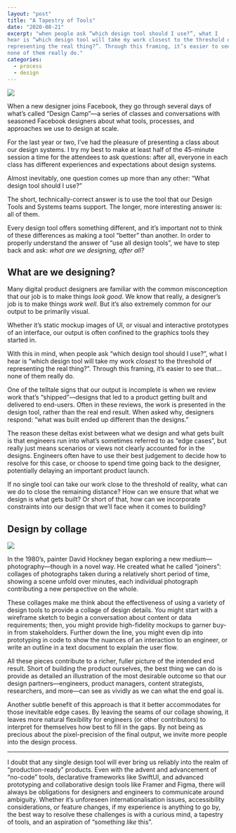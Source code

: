 ```yaml
---
layout: "post"
title: "A Tapestry of Tools"
date: "2020-08-21"
excerpt: "when people ask “which design tool should I use?”, what I
hear is “which design tool will take my work closest to the threshold of
representing the real thing?”. Through this framing, it’s easier to see that…
none of them really do."
categories:
  - process
  - design
---
```


<Image src="2020/08/tapestry.svg" />

When a new designer joins Facebook, they go through several days of what’s
called “Design Camp”—a series of classes and conversations with seasoned
Facebook designers about what tools, processes, and approaches we use to design
at scale.

For the last year or two, I’ve had the pleasure of presenting a class about our
design systems. I try my best to make at least half of the 45-minute session a
time for the attendees to ask questions: after all, everyone in each class has
different experiences and expectations about design systems.

Almost inevitably, one question comes up more than any other: “What design tool
should I use?”

The short, technically-correct answer is to use the tool that our Design Tools
and Systems teams support. The longer, more interesting answer is: all of them.

Every design tool offers something different, and it’s important not to think of
these differences as making a tool “better” than another. In order to properly
understand the answer of “use all design tools”, we have to step back and ask:
_what are we designing, after all?_

## What are we designing?

Many digital product designers are familiar with the common misconception that
our job is to make things _look good_. We know that really, a designer’s job is
to make things _work well_. But it’s also extremely common for our output to be
primarily visual.

Whether it’s static mockup images of UI, or visual and interactive prototypes of
an interface, our output is often confined to the graphics tools they started
in.

With this in mind, when people ask “which design tool should I use?”, what I
hear is “which design tool will take my work _closest_ to the threshold of
representing the real thing?”. Through this framing, it’s easier to see that…
none of them really do.

One of the telltale signs that our output is incomplete is when we review work
that’s “shipped”—designs that led to a product getting built and delivered to
end-users. Often in these reviews, the work is presented in the design tool,
rather than the real end result. When asked why, designers respond: “what was
built ended up different than the designs.”

The reason these deltas exist between what we design and what gets built is that
engineers run into what’s sometimes referred to as “edge cases”, but really just
means scenarios or views not clearly accounted for in the designs. Engineers
often have to use their best judgement to decide how to resolve for this case,
or choose to spend time going back to the designer, potentially delaying an
important product launch.

If no single tool can take our work close to the threshold of reality, what can
we do to close the remaining distance? How can we ensure that what we design is
what gets built? Or short of that, how can we incorporate constraints into our
design that we’ll face when it comes to building?

## Design by collage

<Image
    src="2020/08/hockney-scrabble.jpg"
    caption="David Hockney’s “The Scrabble Game”, 1981. Image courtesy [Christies](https://www.christies.com/lotfinder/prints-multiples/david-hockney-the-scrabble-game-5532678-details.aspx)."
/>

In the 1980’s, painter David Hockney began exploring a new
medium—photography—though in a novel way. He created what he called “joiners”:
collages of photographs taken during a relatively short period of time, showing
a scene unfold over minutes, each individual photograph contributing a new
perspective on the whole.

These collages make me think about the effectiveness of using a variety of
design tools to provide a collage of design details. You might start with a
wireframe sketch to begin a conversation about content or data requirements;
then, you might provide high-fidelity mockups to garner buy-in from
stakeholders. Further down the line, you might even dip into prototyping in code
to show the nuances of an interaction to an engineer, or write an outline in a
text document to explain the user flow.

All these pieces contribute to a richer, fuller picture of the intended end
result. Short of building the product ourselves, the best thing we can do is
provide as detailed an illustration of the most desirable outcome so that our
design partners—engineers, product managers, content strategists, researchers,
and more—can see as vividly as we can what the end goal is.

Another subtle benefit of this approach is that it better accommodates for those
inevitable edge cases. By leaving the seams of our collage showing, it leaves
more natural flexibility for engineers (or other contributors) to interpret for
themselves how best to fill in the gaps. By not being as precious about the
pixel-precision of the final output, we invite more people into the design
process.

---

I doubt that any single design tool will ever bring us reliably into the realm
of “production-ready” products. Even with the advent and advancement of
“no-code” tools, declarative frameworks like SwiftUI, and advanced prototyping
and collaborative design tools like Framer and Figma, there will always be
obligations for designers and engineers to communicate around ambiguity. Whether
it’s unforeseen internationalisation issues, accessibility considerations, or
feature changes, if my experience is anything to go by, the best way to resolve
these challenges is with a curious mind, a tapestry of tools, and an aspiration
of “something _like_ this”.
